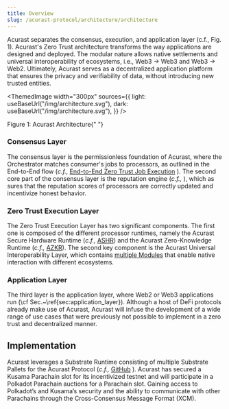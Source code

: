 ```yaml
---
title: Overview
slug: /acurast-protocol/architecture/architecture
---
```



Acurast separates the consensus, execution, and application layer (c.f., Fig. 1).
Acurast's Zero Trust architecture transforms the way applications are designed and deployed. The modular nature allows native settlements and universal interoperability of ecosystems, i.e., Web3 → Web3 and Web3 → Web2. Ultimately, Acurast serves as a decentralized application platform that ensures the privacy and verifiability of data, without introducing new trusted entities.

<ThemedImage
  width="300px"
  sources={{
    light: useBaseUrl("/img/architecture.svg"),
    dark: useBaseUrl("/img/architecture.svg"),
  }}
/>

<p style={{ color: "gray", fontSize: "small" }}>
  Figure 1: Acurast Architecture{" "}
</p>

### Consensus Layer

The consensus layer is the permissionless foundation of Acurast, where the Orchestrator matches consumer's jobs to processors, as outlined in the End-to-End flow (_c.f.,_ [End-to-End Zero Trust Job Execution](/acurast-protocol/architecture/end-to-end) ). The second core part of the consensus layer is the reputation engine (_c.f.,_ ), which as sures that the reputation scores of processors are correctly updated and incentivize honest behavior.

### Zero Trust Execution Layer

The Zero Trust Execution Layer has two significant components. The first one is composed of the different processor runtimes, namely the Acurast Secure Hardware Runtime (_c.f.,_ [ASHR](/acurast-protocol/architecture/execution-layer#acurast-secure-hardware-runtime-ashr)) and the Acurast Zero-Knowledge Runtime (_c.f.,_ [AZKR](/acurast-protocol/architecture/execution-layer#acurast-zero-knowledge-runtime)). The second key component is the Acurast Universal Interoperability Layer, which contains [multiple Modules](/acurast-protocol/modules/enterprise) that enable native interaction with different ecosystems.

### Application Layer

The third layer is the application layer, where Web2 or Web3 applications run (\cf Sec.~\ref{sec:application_layer}). Although a host of DeFi protocols already make use of Acurast, Acurast will infuse the development of a wide range of use cases that were previously not possible to implement in a zero trust and decentralized manner.

## Implementation

Acurast leverages a Substrate Runtime consisting of multiple Substrate Pallets for the Acurast Protocol (_c.f.,_ [GitHub](https://github.com/acurast) ). Acurast has secured a Kusama Parachain slot for its incentivized testnet and will participate in a Polkadot Parachain auctions for a Parachain slot. Gaining access to Polkadot’s and Kusama’s security and the ability to communicate with other Parachains through the Cross-Consensus Message Format (XCM).
